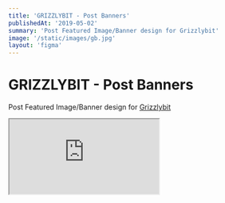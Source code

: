 ```yaml
---
title: 'GRIZZLYBIT - Post Banners'
publishedAt: '2019-05-02'
summary: 'Post Featured Image/Banner design for Grizzlybit'
image: '/static/images/gb.jpg'
layout: 'figma'
---
```


# GRIZZLYBIT - Post Banners

Post Featured Image/Banner design for [Grizzlybit](https://grizzlybit.dev)

<iframe
  style={{ height: '450px', width: '100%' }}
  src="https://www.figma.com/embed?embed_host=share&url=https%3A%2F%2Fwww.figma.com%2Ffile%2Fc75wVH0R2zz0ulAnMp9vJZ%2FGRZZLYBIT-POSTS%3Fnode-id%3D0%253A1&chrome=DOCUMENTATION"
></iframe>
